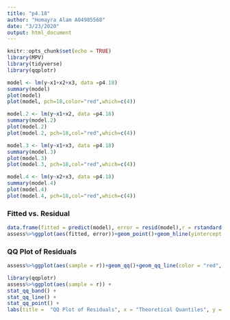 ---
title: "p4.18"
author: "Homayra Alam A04985568"
date: "3/23/2020"
output: html_document
---

```{r setup, include=FALSE}
knitr::opts_chunk$set(echo = TRUE)
library(MPV)
library(tidyverse)
library(qqplotr)
```


```{r}
model <- lm(y~x1+x2+x3, data =p4.18)
summary(model)
plot(model)
plot(model, pch=18,color="red",which=c(4))
```



```{r}
model.2 <- lm(y~x1+x2, data =p4.18)
summary(model.2)
plot(model.2)
plot(model.2, pch=18,col="red",which=c(4))
```
```{r}
model.3 <- lm(y~x1+x3, data =p4.18)
summary(model.3)
plot(model.3)
plot(model.3, pch=18,col="red",which=c(4))
```
```{r}
model.4 <- lm(y~x2+x3, data =p4.18)
summary(model.4)
plot(model.4)
plot(model.4, pch=18,col="red",which=c(4))
```

### Fitted vs. Residual
```{r}
data.frame(fitted = predict(model), error = resid(model),r = rstandard(model) ) -> assess
assess%>%ggplot(aes(fitted, error))+geom_point()+geom_hline(yintercept = 0, color = "red", linetype = 2)
```

###  QQ Plot of Residuals
```{r}
assess%>%ggplot(aes(sample = r))+geom_qq()+geom_qq_line(color = "red", linetype = 2)
```
```{r}
library(qqplotr)
assess%>%ggplot(aes(sample = r)) +
stat_qq_band() +
stat_qq_line() +
stat_qq_point() +
labs(title =  "QQ Plot of Residuals", x = "Theoretical Quantiles", y = "Studentized Residuals")
```


